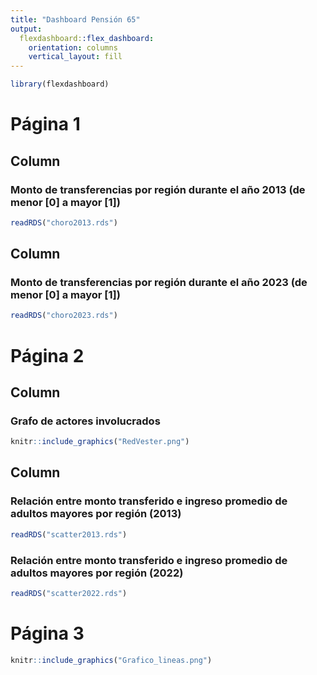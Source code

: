 ```yaml
---
title: "Dashboard Pensión 65"
output: 
  flexdashboard::flex_dashboard:
    orientation: columns
    vertical_layout: fill
---
```


```r
library(flexdashboard)
```

Página 1
===================================== 

Column {data-width=650}
-----------------------------------------------------------------------

### Monto de transferencias por región durante el año 2013 (de menor [0] a mayor [1])

```r
readRDS("choro2013.rds")
```

Column {data-width=650}
-----------------------------------------------------------------------

### Monto de transferencias por región durante el año 2023 (de menor [0] a mayor [1])

```r
readRDS("choro2023.rds")
```

Página 2
===================================== 

Column {data-width=500}
-----------------------------------------------------------------------

### Grafo de actores involucrados

```r
knitr::include_graphics("RedVester.png")
```

Column {data-width=500}
-----------------------------------------------------------------------

### Relación entre monto transferido e ingreso promedio de adultos mayores por región (2013)

```r
readRDS("scatter2013.rds")
```

### Relación entre monto transferido e ingreso promedio de adultos mayores por región (2022)

```r
readRDS("scatter2022.rds")
```

Página 3 
===================================== 

```r
knitr::include_graphics("Grafico_lineas.png") 
```








